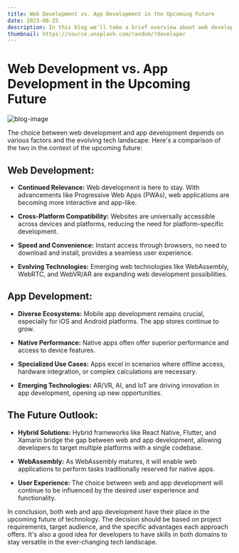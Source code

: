 ```yaml
---
title: Web Development vs. App Development in the Upcoming Future
date: 2023-08-25
description: In this blog we'll take a brief overview about web development vs app development in the near future.
thumbnail: https://source.unsplash.com/random/?developer
---
```


# Web Development vs. App Development in the Upcoming Future

![blog-image](https://res.cloudinary.com/dn6bzdlno/image/upload/v1693884443/app-development_qmjxq7.png)

The choice between web development and app development depends on various factors and the evolving tech landscape. Here's a comparison of the two in the context of the upcoming future:

## Web Development:

- **Continued Relevance:** Web development is here to stay. With advancements like Progressive Web Apps (PWAs), web applications are becoming more interactive and app-like.
- **Cross-Platform Compatibility:** Websites are universally accessible across devices and platforms, reducing the need for platform-specific development.

- **Speed and Convenience:** Instant access through browsers, no need to download and install, provides a seamless user experience.

- **Evolving Technologies:** Emerging web technologies like WebAssembly, WebRTC, and WebVR/AR are expanding web development possibilities.

## App Development:

- **Diverse Ecosystems:** Mobile app development remains crucial, especially for iOS and Android platforms. The app stores continue to grow.

- **Native Performance:** Native apps often offer superior performance and access to device features.

- **Specialized Use Cases:** Apps excel in scenarios where offline access, hardware integration, or complex calculations are necessary.

- **Emerging Technologies:** AR/VR, AI, and IoT are driving innovation in app development, opening up new opportunities.

## The Future Outlook:

- **Hybrid Solutions:** Hybrid frameworks like React Native, Flutter, and Xamarin bridge the gap between web and app development, allowing developers to target multiple platforms with a single codebase.

- **WebAssembly:** As WebAssembly matures, it will enable web applications to perform tasks traditionally reserved for native apps.

- **User Experience:** The choice between web and app development will continue to be influenced by the desired user experience and functionality.

In conclusion, both web and app development have their place in the upcoming future of technology. The decision should be based on project requirements, target audience, and the specific advantages each approach offers. It's also a good idea for developers to have skills in both domains to stay versatile in the ever-changing tech landscape.
